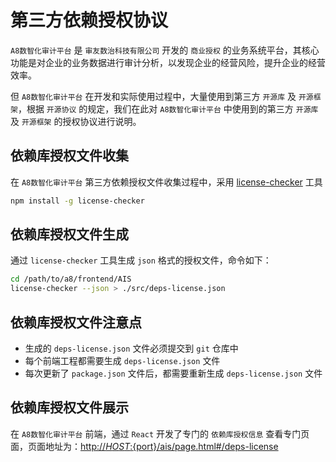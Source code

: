 # 第三方依赖授权协议

`A8数智化审计平台` 是 `审友数治科技有限公司` 开发的 `商业授权` 的业务系统平台，其核心功能是对企业的业务数据进行审计分析，以发现企业的经营风险，提升企业的经营效率。

但 `A8数智化审计平台` 在开发和实际使用过程中，大量使用到第三方 `开源库` 及 `开源框架`，根据 `开源协议` 的规定，我们在此对 `A8数智化审计平台` 中使用到的第三方 `开源库` 及 `开源框架` 的授权协议进行说明。

## 依赖库授权文件收集

在 `A8数智化审计平台` 第三方依赖授权文件收集过程中，采用 [license-checker](https://www.npmjs.com/package/license-checker) 工具
```sh
npm install -g license-checker
```

## 依赖库授权文件生成

通过 `license-checker` 工具生成 `json` 格式的授权文件，命令如下：
```sh
cd /path/to/a8/frontend/AIS
license-checker --json > ./src/deps-license.json
```

## 依赖库授权文件注意点

- 生成的 `deps-license.json` 文件必须提交到 `git` 仓库中
- 每个前端工程都需要生成 `deps-license.json` 文件
- 每次更新了 `package.json` 文件后，都需要重新生成 `deps-license.json` 文件


## 依赖库授权文件展示

在 `A8数智化审计平台` 前端，通过 `React` 开发了专门的 `依赖库授权信息` 查看专门页面，页面地址为：[http://${HOST}:${port}/ais/page.html#/deps-license](http://${HOST}:${port}/ais/page.html#/deps-license)